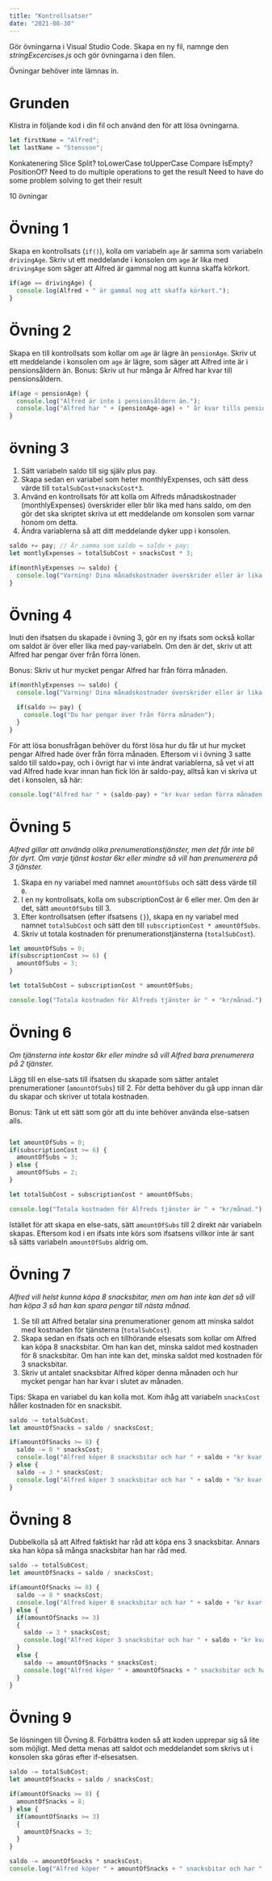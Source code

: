 ```yaml
---
title: "Kontrollsatser"
date: "2021-08-30"
---
```


Gör övningarna i Visual Studio Code. Skapa en ny fil, namnge den *stringExcercises.js* och gör övningarna i den filen.

Övningar behöver inte lämnas in.

# Grunden
Klistra in följande kod i din fil och använd den för att lösa övningarna.

```javascript {numberLines}
let firstName = "Alfred";
let lastName = "Stensson";

```

Konkatenering
Slice
Split?
toLowerCase
toUpperCase
Compare
IsEmpty?
PositionOf?
Need to do multiple operations to get the result
Need to have do some problem solving to get their result

10 övningar


# Övning 1
Skapa en kontrollsats (`if()`), kolla om variabeln `age` är samma som variabeln `drivingAge`.
Skriv ut ett meddelande i konsolen om `age` är lika med `drivingAge` som säger att Alfred är gammal nog att kunna skaffa körkort.

<PracticeContainer>

```javascript
if(age == drivingAge) {
  console.log(Alfred + " är gammal nog att skaffa körkort.");
}
```

</PracticeContainer>


# Övning 2
Skapa en till kontrollsats som kollar om `age` är lägre än `pensionAge`.
Skriv ut ett meddelande i konsolen om `age` är lägre, som säger att Alfred inte är i pensionsåldern än.
Bonus: Skriv ut hur många år Alfred har kvar till pensionsåldern.

<PracticeContainer>

```javascript
if(age < pensionAge) {
  console.log("Alfred är inte i pensionsåldern än.");
  console.log("Alfred har " + (pensionAge-age) + " år kvar tills pensionen."); //Bonus
}
```

</PracticeContainer>

# övning 3
1. Sätt variabeln saldo till sig själv plus pay.
2. Skapa sedan en variabel som heter monthlyExpenses, och sätt dess värde till `totalSubCost+snacksCost*3`.
3. Använd en kontrollsats för att kolla om Alfreds månadskostnader (monthlyExpenses) överskrider eller blir lika med hans saldo, om den gör det ska skriptet skriva ut ett meddelande om konsolen som varnar honom om detta.
4. Ändra variablerna så att ditt meddelande dyker upp i konsolen.

<PracticeContainer>

```javascript
saldo += pay; // Är samma som saldo = saldo + pay;
let montlyExpenses = totalSubCost + snacksCost * 3;

if(monthlyExpenses >= saldo) {
  console.log("Varning! Dina månadskostnader överskrider eller är lika med ditt saldo");
}
```

</PracticeContainer>

# Övning 4
Inuti den ifsatsen du skapade i övning 3, gör en ny ifsats som också kollar om saldot är över eller lika med pay-variabeln.
Om den är det, skriv ut att Alfred har pengar över från förra lönen.

Bonus: Skriv ut hur mycket pengar Alfred har från förra månaden.

<PracticeContainer>

```javascript
if(monthlyExpenses >= saldo) {
  console.log("Varning! Dina månadskostnader överskrider eller är lika med ditt saldo");

  if(saldo >= pay) {
    console.log("Du har pengar över från förra månaden");
  }
}
```

</PracticeContainer>

<PracticeContainer title="Lösning till bonusfrågan">

För att lösa bonusfrågan behöver du först lösa hur du får ut hur mycket pengar Alfred hade över från förra månaden.
Eftersom vi i övning 3 satte saldo till saldo+pay, och i övrigt har vi inte ändrat variablerna, så vet vi att vad Alfred hade kvar innan han fick lön är saldo-pay, alltså kan vi skriva ut det i konsolen, så här:

```javascript
console.log("Alfred har " + (saldo-pay) + "kr kvar sedan förra månaden.");
```

</PracticeContainer>

# Övning 5
*Alfred gillar att använda olika prenumerationstjänster, men det får inte bli för dyrt. Om varje tjänst kostar 6kr eller mindre så vill han prenumerera på 3 tjänster.*

1. Skapa en ny variabel med namnet `amountOfSubs` och sätt dess värde till `0`.
2. I en ny kontrollsats, kolla om subscriptionCost är 6 eller mer. Om den är det, sätt `amountOfSubs` till 3.
3. Efter kontrollsatsen (efter ifsatsens `{}`), skapa en ny variabel med namnet `totalSubCost` och sätt den till `subscriptionCost * amountOfSubs`.
4. Skriv ut totala kostnaden för prenumerationstjänsterna (`totalSubCost`).

<PracticeContainer>

```javascript
let amountOfSubs = 0;
if(subscriptionCost >= 6) {
  amountOfSubs = 3;
}

let totalSubCost = subscriptionCost * amountOfSubs;

console.log("Totala kostnaden för Alfreds tjänster är " + "kr/månad.")
```

</PracticeContainer>

# Övning 6
*Om tjänsterna inte kostar 6kr eller mindre så vill Alfred bara prenumerera på 2 tjänster.*

Lägg till en else-sats till ifsatsen du skapade som sätter antalet prenumerationer (`amountOfSubs`) till 2. För detta behöver du gå upp innan där du skapar och skriver ut totala kostnaden.

Bonus: Tänk ut ett sätt som gör att du inte behöver använda else-satsen alls.

<PracticeContainer>

```javascript

let amountOfSubs = 0;
if(subscriptionCost >= 6) {
  amountOfSubs = 3;
} else {
  amountOfSubs = 2;
}

let totalSubCost = subscriptionCost * amountOfSubs;

console.log("Totala kostnaden för Alfreds tjänster är " + "kr/månad.")
```

</PracticeContainer>

<PracticeContainer title="Lösningen till bonusfrågan">

Istället för att skapa en else-sats, sätt `amountOfSubs` till 2 direkt när variabeln skapas. Eftersom kod i en ifsats inte körs som ifsatsens villkor inte är sant så sätts variabeln `amountOfSubs` aldrig om.

</PracticeContainer>

# Övning 7
*Alfred vill helst kunna köpa 8 snacksbitar, men om han inte kan det så vill han köpa 3 så han kan spara pengar till nästa månad.*

1. Se till att Alfred betalar sina prenumerationer genom att minska saldot med kostnaden för tjänsterna (`totalSubCost`).
2. Skapa sedan en ifsats och en tillhörande elsesats som kollar om Alfred kan köpa 8 snacksbitar. Om han kan det, minska saldot med kostnaden för 8 snacksbitar. Om han inte kan det, minska saldot med kostnaden för 3 snacksbitar.
3. Skriv ut antalet snacksbitar Alfred köper denna månaden och hur mycket pengar han har kvar i slutet av månaden.

Tips: Skapa en variabel du kan kolla mot. Kom ihåg att variabeln `snacksCost` håller kostnaden för en snacksbit.

<PracticeContainer>

```javascript
saldo -= totalSubCost;
let amountOfSnacks = saldo / snacksCost;

if(amountOfSnacks >= 8) {
  saldo -= 8 * snacksCost;
  console.log("Alfred köper 8 snacksbitar och har " + saldo + "kr kvar.");
} else {
  saldo -= 3 * snacksCost;
  console.log("Alfred köper 3 snacksbitar och har " + saldo + "kr kvar.");
}

```

</PracticeContainer>

# Övning 8
Dubbelkolla så att Alfred faktiskt har råd att köpa ens 3 snacksbitar. Annars ska han köpa så många snacksbitar han har råd med.

<PracticeContainer>

```javascript
saldo -= totalSubCost;
let amountOfSnacks = saldo / snacksCost;

if(amountOfSnacks >= 8) {
  saldo -= 8 * snacksCost;
  console.log("Alfred köper 8 snacksbitar och har " + saldo + "kr kvar.");
} else {
  if(amountOfSnacks >= 3)
  {
    saldo -= 3 * snacksCost;
    console.log("Alfred köper 3 snacksbitar och har " + saldo + "kr kvar.");
  }
  else {
    saldo -= amountOfSnacks * snacksCost;
    console.log("Alfred köper " + amountOfSnacks + " snacksbitar och har " + saldo + "kr kvar.");
  }
}

```

</PracticeContainer>

# Övning 9
Se lösningen till Övning 8. Förbättra koden så att koden upprepar sig så lite som möjligt. Med detta menas att saldot och meddelandet som skrivs ut i konsolen ska göras efter if-elsesatsen.

<PracticeContainer>

```javascript
saldo -= totalSubCost;
let amountOfSnacks = saldo / snacksCost;

if(amountOfSnacks >= 8) {
  amountOfSnacks = 8;
} else {
  if(amountOfSnacks >= 3)
  {
    amountOfSnacks = 3;
  }
}

saldo -= amountOfSnacks * snacksCost;
console.log("Alfred köper " + amountOfSnacks + " snacksbitar och har " + saldo + "kr kvar.");

```

</PracticeContainer>
